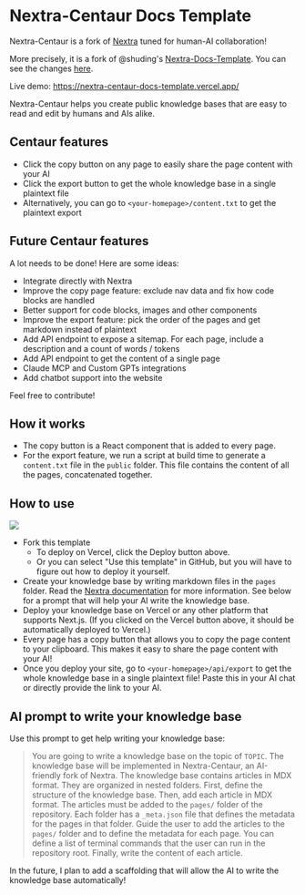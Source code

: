 # Nextra-Centaur Docs Template 

Nextra-Centaur is a fork of [Nextra](https://nextra.site) tuned for human-AI collaboration! 

More precisely, it is a fork of @shuding's [Nextra-Docs-Template](https://github.com/shuding/nextra-docs-template). You can see the changes [here](https://github.com/shuding/nextra-docs-template/compare/main...vlad-ds:nextra-centaur-docs-template:main).

Live demo: https://nextra-centaur-docs-template.vercel.app/

Nextra-Centaur helps you create public knowledge bases that are easy to read and edit by humans and AIs alike.

## Centaur features
- Click the copy button on any page to easily share the page content with your AI
- Click the export button to get the whole knowledge base in a single plaintext file
- Alternatively, you can go to `<your-homepage>/content.txt` to get the plaintext export

## Future Centaur features
A lot needs to be done! Here are some ideas:
- Integrate directly with Nextra
- Improve the copy page feature: exclude nav data and fix how code blocks are handled
- Better support for code blocks, images and other components
- Improve the export feature: pick the order of the pages and get markdown instead of plaintext
- Add API endpoint to expose a sitemap. For each page, include a description and a count of words / tokens
- Add API endpoint to get the content of a single page
- Claude MCP and Custom GPTs integrations
- Add chatbot support into the website

Feel free to contribute!

## How it works
- The copy button is a React component that is added to every page.
- For the export feature, we run a script at build time to generate a `content.txt` file in the `public` folder. This file contains the content of all the pages, concatenated together.

## How to use

[![](https://vercel.com/button)](https://vercel.com/new/clone?s=https%3A%2F%2Fgithub.com%2Fvlad-ds%2Fnextra-centaur-docs-template&showOptionalTeamCreation=false)

- Fork this template
    - To deploy on Vercel, click the Deploy button above.
    - Or you can select "Use this template" in GitHub, but you will have to figure out how to deploy it yourself.
- Create your knowledge base by writing markdown files in the `pages` folder. Read the [Nextra documentation](https://nextra.site/docs) for more information. See below for a prompt that will help your AI write the knowledge base.
- Deploy your knowledge base on Vercel or any other platform that supports Next.js. (If you clicked on the Vercel button above, it should be automatically deployed to Vercel.)
- Every page has a copy button that allows you to copy the page content to your clipboard. This makes it easy to share the page content with your AI!
- Once you deploy your site, go to `<your-homepage>/api/export` to get the whole knowledge base in a single plaintext file! Paste this in your AI chat or directly provide the link to your AI.

## AI prompt to write your knowledge base

Use this prompt to get help writing your knowledge base:

> You are going to write a knowledge base on the topic of `TOPIC`. The knowledge base will be implemented in Nextra-Centaur, an AI-friendly fork of Nextra. The knowledge base contains articles in MDX format. They are organized in nested folders. First, define the structure of the knowledge base. Then, add each article in MDX format. The articles must be added to the `pages/` folder of the repository. Each folder has a `_meta.json` file that defines the metadata for the pages in that folder. Guide the user to add the articles to the `pages/` folder and to define the metadata for each page. You can define a list of terminal commands that the user can run in the repository root. Finally, write the content of each article.

In the future, I plan to add a scaffolding that will allow the AI to write the knowledge base automatically!
